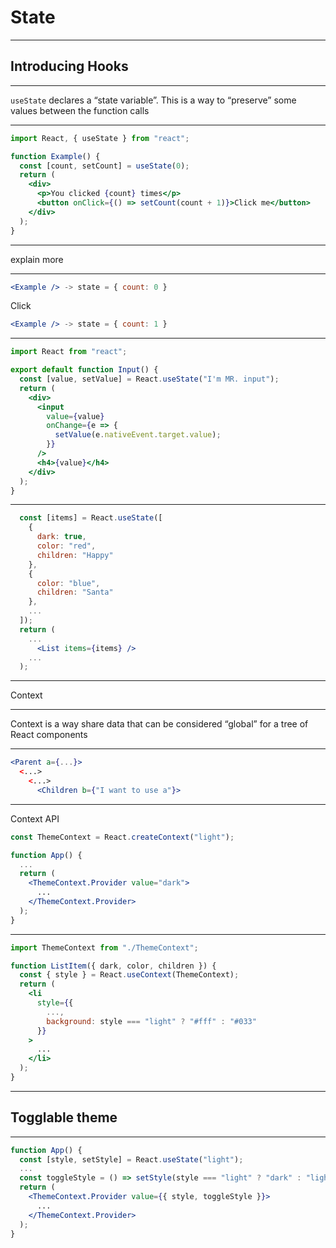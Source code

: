# State

---

## Introducing Hooks

---

`useState` declares a “state variable”. This is a way to “preserve” some values between the function calls

---

```jsx
import React, { useState } from "react";

function Example() {
  const [count, setCount] = useState(0);
  return (
    <div>
      <p>You clicked {count} times</p>
      <button onClick={() => setCount(count + 1)}>Click me</button>
    </div>
  );
}
```

---

explain more

---

```jsx
<Example /> -> state = { count: 0 }
```

Click

```jsx
<Example /> -> state = { count: 1 }
```

---

```jsx
import React from "react";

export default function Input() {
  const [value, setValue] = React.useState("I'm MR. input");
  return (
    <div>
      <input
        value={value}
        onChange={e => {
          setValue(e.nativeEvent.target.value);
        }}
      />
      <h4>{value}</h4>
    </div>
  );
}
```

---

```jsx
  const [items] = React.useState([
    {
      dark: true,
      color: "red",
      children: "Happy"
    },
    {
      color: "blue",
      children: "Santa"
    },
    ...
  ]);
  return (
    ...
      <List items={items} />
    ...
  );
```

---

Context

---

Context is a way share data that can be considered “global” for a tree of React components

---

```jsx
<Parent a={...}>
  <...>
    <...>
      <Children b={"I want to use a"}>
```

---

Context API

```jsx
const ThemeContext = React.createContext("light");
```

```jsx
function App() {
  ...
  return (
    <ThemeContext.Provider value="dark">
      ...
    </ThemeContext.Provider>
  );
}
```

---

```jsx
import ThemeContext from "./ThemeContext";

function ListItem({ dark, color, children }) {
  const { style } = React.useContext(ThemeContext);
  return (
    <li
      style={{
        ...,
        background: style === "light" ? "#fff" : "#033"
      }}
    >
      ...
    </li>
  );
}
```

---

## Togglable theme

---

```jsx
function App() {
  const [style, setStyle] = React.useState("light");
  ...
  const toggleStyle = () => setStyle(style === "light" ? "dark" : "light");
  return (
    <ThemeContext.Provider value={{ style, toggleStyle }}>
      ...
    </ThemeContext.Provider>
  );
}
```
